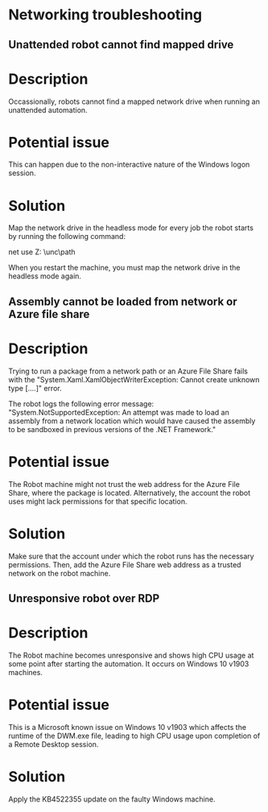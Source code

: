 ﻿# Networking troubleshooting


## Unattended robot cannot find mapped drive

# Description

Occassionally, robots cannot find a mapped network drive when running an unattended automation.

# Potential issue

This can happen due to the non-interactive nature of the Windows logon session.

# Solution

Map the network drive in the headless mode for every job the robot starts by running the following command:

net use Z: \\unc\path

When you restart the machine, you must map the network drive in the headless mode again.


## Assembly cannot be loaded from network or Azure file share

# Description

Trying to run a package from a network path or an Azure File Share fails with the "System.Xaml.XamlObjectWriterException: Cannot create unknown type [....]" error.



The robot logs the following error message: "System.NotSupportedException: An attempt was made to load an assembly from a network location which would have caused the assembly to be sandboxed in previous versions of the .NET Framework."

# Potential issue

The Robot machine might not trust the web address for the Azure File Share, where the package is located. Alternatively, the account the robot uses might lack permissions for that specific location.

# Solution

Make sure that the account under which the robot runs has the necessary permissions. Then, add the Azure File Share web address as a trusted network on the robot machine.


## Unresponsive robot over RDP

# Description

The Robot machine becomes unresponsive and shows high CPU usage at some point after starting the automation. It occurs on Windows 10 v1903 machines.

# Potential issue

This is a Microsoft known issue on Windows 10 v1903 which affects the runtime of the DWM.exe file, leading to high CPU usage upon completion of a Remote Desktop session.

# Solution

Apply the KB4522355 update on the faulty Windows machine.

